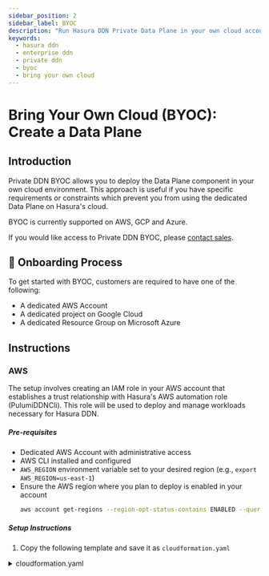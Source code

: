 ```yaml
---
sidebar_position: 2
sidebar_label: BYOC
description: "Run Hasura DDN Private Data Plane in your own cloud account, get all managed Data Plane benefits"
keywords:
  - hasura ddn
  - enterprise ddn
  - private ddn
  - byoc
  - bring your own cloud
---
```



# Bring Your Own Cloud (BYOC): Create a Data Plane

## Introduction

Private DDN BYOC allows you to deploy the Data Plane component in your own cloud environment. This approach is useful if
you have specific requirements or constraints which prevent you from using the dedicated Data Plane on Hasura's cloud.

BYOC is currently supported on AWS, GCP and Azure.

If you would like access to Private DDN BYOC, please [contact sales](https://hasura.io/contact-us).

## 📌 Onboarding Process

To get started with BYOC, customers are required to have one of the following:

- A dedicated AWS Account
- A dedicated project on Google Cloud
- A dedicated Resource Group on Microsoft Azure

## Instructions

### AWS

The setup involves creating an IAM role in your AWS account that establishes a trust relationship with Hasura's AWS automation role (PulumiDDNCli). This role will be used to deploy and manage workloads necessary for Hasura DDN.

##### Pre-requisites

- Dedicated AWS Account with administrative access
- AWS CLI installed and configured
- `AWS_REGION` environment variable set to your desired region (e.g., `export AWS_REGION=us-east-1`)
- Ensure the AWS region where you plan to deploy is enabled in your account
  ```bash
  aws account get-regions --region-opt-status-contains ENABLED --query 'Regions[*].RegionName'
  ```

##### Setup Instructions

1. Copy the following template and save it as `cloudformation.yaml`

<details>

<summary>cloudformation.yaml</summary>
```bash
Parameters:
  ExternalId:
    Type: String
    Default: hasura-cloud
    Description: External ID for the trust relationship with Hasura Cloud

Resources:
  BootstrapRole:
    Type: AWS::IAM::Role
    Properties:
      RoleName: HasuraCloudBYOC
      AssumeRolePolicyDocument:
        Version: '2012-10-17'
        Statement:
          - Effect: Allow
            Principal:
              AWS: arn:aws:iam::760537944023:role/PulumiDDNCli
            Action: sts:AssumeRole
            Condition:
              StringEquals:
                sts:ExternalId: !Ref ExternalId
  BootstrapPolicy:
    Type: AWS::IAM::Policy
    Properties:
      PolicyName: HasuraCloudBYOC
      Roles:
        - !Ref BootstrapRole
      PolicyDocument:
        Version: '2012-10-17'
        Statement:
          - Effect: Allow
            Action:
              - ec2:DescribeAddresses
              - ec2:DescribeAddressesAttribute
              - ec2:DescribeAvailabilityZones
              - ec2:DescribeInternetGateways
              - ec2:DescribeNatGateways
              - ec2:DescribeNetworkInterfaces
              - ec2:DescribeRegions
              - ec2:DescribeRouteTables
              - ec2:DescribeSecurityGroupRules
              - ec2:DescribeSecurityGroups
              - ec2:DescribeSubnets
              - ec2:DescribeTags
              - ec2:DescribeVpcAttribute
              - ec2:DescribeVpcs
              - ec2:DescribeVpcEndpointServices
              - ec2:DescribeVpcEndpoints
              - eks:DeleteAddon
              - eks:DescribeAddon
              - eks:DescribeCluster
              - eks:DescribeNodegroup
              - eks:ListClusters
              - iam:GetRole
              - iam:GetServiceLinkedRoleDeletionStatus
              - sqs:GetQueueAttributes
            Resource: '*'
          - Effect: Allow
            Action:
              - ec2:AllocateAddress
              - ec2:AssociateAddress
              - ec2:AssociateRouteTable
              - ec2:CreateInternetGateway
              - ec2:CreateNatGateway
              - ec2:CreateRoute
              - ec2:CreateRouteTable
              - ec2:CreateSubnet
              - ec2:CreateTags
              - ec2:CreateVpc
              - ec2:CreateSecurityGroup
              - ec2:AuthorizeSecurityGroupIngress
              - ec2:CreateVpcEndpoint
              - eks:CreateCluster
              - eks:CreateNodegroup
              - globalaccelerator:CreateAccelerator
              - globalaccelerator:CreateEndpointGroup
              - globalaccelerator:CreateListener
              - globalaccelerator:TagResource
              - sqs:CreateQueue
              - sqs:TagQueue
              - acm:RequestCertificate
              - events:PutRule
              - events:TagResource
              - iam:CreateOpenIDConnectProvider
              - iam:TagOpenIDConnectProvider
            Resource: '*'
            Condition:
              StringEquals:
                aws:RequestTag/Created-By: HasuraCloud
          - Effect: Allow
            Action:
              - ec2:CreateTags
            Resource:
              - !Sub arn:aws:ec2:*:${AWS::AccountId}:security-group/*
            Condition:
              StringEquals:
                aws:RequestTag/karpenter.sh/discovery: dataplane
          - Effect: Allow
            Action:
              - ec2:DeleteTags
            Resource:
              - !Sub arn:aws:ec2:*:${AWS::AccountId}:security-group/*
            Condition:
              StringEquals:
                aws:ResourceTag/karpenter.sh/discovery: dataplane
          - Effect: Allow
            Action:
              - eks:AssociateAccessPolicy
              - eks:DisassociateAccessPolicy
            Resource:
              - !Sub arn:aws:eks:*:${AWS::AccountId}:access-entry/dataplane/*
          - Effect: Allow
            Action:
              - iam:AttachRolePolicy
              - iam:CreateInstanceProfile
              - iam:CreatePolicy
              - iam:CreateRole
              - iam:DeleteInstanceProfile
              - iam:DeleteOpenIDConnectProvider
              - iam:DeletePolicy
              - iam:DeleteRole
              - iam:DeleteServiceLinkedRole
              - iam:DetachRolePolicy
              - iam:GetInstanceProfile
              - iam:GetOpenIDConnectProvider
              - iam:GetPolicy
              - iam:GetPolicyVersion
              - iam:GetRolePolicy
              - iam:ListAttachedRolePolicies
              - iam:ListInstanceProfilesForRole
              - iam:ListOpenIDConnectProviderTags
              - iam:ListPolicyVersions
              - iam:ListRolePolicies
              - iam:PassRole
              - iam:PutRolePolicy
              - iam:RemoveRoleFromInstanceProfile
              - iam:TagInstanceProfile
              - iam:TagOpenIDConnectProvider
              - iam:TagPolicy
              - iam:TagRole
            Resource:
              # Roles
              - !Sub arn:aws:iam::${AWS::AccountId}:role/KarpenterNodeRole
              - !Sub arn:aws:iam::${AWS::AccountId}:role/eksClusterRole-*
              - !Sub arn:aws:iam::${AWS::AccountId}:role/lb-controller-*
              - !Sub arn:aws:iam::${AWS::AccountId}:role/autoscaler-controller-*
              - !Sub arn:aws:iam::${AWS::AccountId}:role/global-accelerator-operator-*
              - !Sub arn:aws:iam::${AWS::AccountId}:role/karpenter-controller-*
              - !Sub arn:aws:iam::${AWS::AccountId}:role/HasuraWorkloadAutomationRole-*
              - !Sub arn:aws:iam::${AWS::AccountId}:role/vpc-cni-*
              - !Sub arn:aws:iam::${AWS::AccountId}:role/ebsCsiDriverRole-*
              # Instance Profiles
              - !Sub arn:aws:iam::${AWS::AccountId}:instance-profile/dataplane_*
              # Policies
              - !Sub arn:aws:iam::${AWS::AccountId}:policy/lb-controller-*
              - !Sub arn:aws:iam::${AWS::AccountId}:policy/autoscaler-controller-*
              - !Sub arn:aws:iam::${AWS::AccountId}:policy/global-accelerator-operator-*
              - !Sub arn:aws:iam::${AWS::AccountId}:policy/karpenter-controller-*
              # OIDC Providers
              - !Sub arn:aws:iam::${AWS::AccountId}:oidc-provider/oidc.eks.*
              # Service Roles
              - !Sub arn:aws:iam::${AWS::AccountId}:role/aws-service-role/spot.amazonaws.com/AWSServiceRoleForEC2Spot
          - Effect: Allow
            Action:
              - iam:CreateServiceLinkedRole
            Resource: '*'
            Condition:
              StringEquals:
                iam:AWSServiceName:
                  - spot.amazonaws.com
                  - globalaccelerator.amazonaws.com
                  - eks.amazonaws.com
                  - eks-nodegroup.amazonaws.com
          - Effect: Allow
            Action:
              - eks:*
              - globalaccelerator:*
              - sqs:*
              - acm:*
              - events:*
            Resource: '*'
            Condition:
              StringEquals:
                aws:ResourceTag/Created-By: HasuraCloud
          - Effect: Allow
            Action:
              - ec2:*
            Resource: '*'
            Condition:
              StringEquals:
                ec2:ResourceTag/Created-By: HasuraCloud

Outputs:
  RoleArn:
    Description: "ARN of the HasuraCloudBYOC IAM Role"
    Value: !GetAtt BootstrapRole.Arn
```
</details>

2. Deploy the CloudFormation stack:

   First, check if the stack already exists:
   ```bash
   aws cloudformation describe-stacks --stack-name hasura-cloud-byoc
   ```

   Then, based on the result:
   - If you see an error "Stack with id hasura-cloud-byoc does not exist":
     ```bash
     # Create new stack
     aws cloudformation create-stack \
       --stack-name hasura-cloud-byoc \
       --template-body file://cloudformation.yaml \
       --capabilities CAPABILITY_NAMED_IAM \
       --parameters ParameterKey=ExternalId,ParameterValue=hasura-cloud

     # Wait for creation to complete
     aws cloudformation wait stack-create-complete \
       --stack-name hasura-cloud-byoc
     ```

   - If the stack exists:
     ```bash
     # Update existing stack
     aws cloudformation update-stack \
       --stack-name hasura-cloud-byoc \
       --template-body file://cloudformation.yaml \
       --capabilities CAPABILITY_NAMED_IAM \
       --parameters ParameterKey=ExternalId,ParameterValue=hasura-cloud

     # Wait for update to complete
     aws cloudformation wait stack-update-complete \
       --stack-name hasura-cloud-byoc
     ```

3. Monitor stack status:
   ```bash
   aws cloudformation describe-stacks \
     --stack-name hasura-cloud-byoc \
     --query 'Stacks[0].StackStatus'
   ```

4. Once complete, retrieve the Role ARN:
   ```bash
   aws cloudformation describe-stacks \
     --stack-name hasura-cloud-byoc \
     --query 'Stacks[0].Outputs[?OutputKey==`RoleArn`].OutputValue' \
     --output text
   ```

##### Required Information

Share the following with the Hasura team:

- (Required) Role ARN (From output above)
- (Required) AWS Region
- (Optional) External ID
  - The external ID used in the trust relationship between your AWS account and Hasura's AWS account
  - This is the value you specified for the `ExternalId` parameter in the CloudFormation template
  - If not specified, the default value "hasura-cloud" will be used
  - **Important**: Make sure to provide this value to the Hasura team if you've customized it
- (Optional) Preferred Availability Zones
  - Use AZ IDs (e.g., use1-az1, use1-az2) instead of AZ names (us-east-1a, us-east-1b)
  - You can get the AZ IDs by running:
    ```bash
    aws ec2 describe-availability-zones \
    --region <region> \
    --output table \
    --query "AvailabilityZones[?State=='available'] | [].{ZoneName: ZoneName, ZoneId: ZoneId}"
    ```
  - If you have specific zones which you'd like to use, please pass it along. Otherwise, Hasura will assign accordingly.
- (Optional) VPC CIDR (/16 CIDR)
  - If you have a specific CIDR in mind for the VPC setup, please pass it along. If not specified, Hasura will assign 10.0.0.0/16.
  - Note: If you are planning to use VPC Peering, this CIDR should not conflict with any networks on your side.
- (Optional) Kubernetes Service CIDR (/16-20 CIDR)
  - A /16-/20 CIDR block used for Kubernetes service cluster IP addresses in your Data Plane. If not specified, Hasura will assign 172.20.0.0/16.
  - Note: If you are planning to use VPC Peering, this CIDR should not conflict with any networks on your side.

***

### GCP

The setup involves enabling APIs & creating IAM policy bindings; The IAM policy bindings establish a trust relationship
with Hasura’s GCP service account which will be used to deploy and manage workloads necessary for Hasura DDN.

##### Pre-requisites

- Dedicated GCP Project

##### Setup instructions

- Enable APIs within GCP project:

```bash
gcloud services enable \
  compute.googleapis.com \
  dns.googleapis.com \
  gkehub.googleapis.com \
  multiclusterservicediscovery.googleapis.com \
  trafficdirector.googleapis.com \
  multiclusteringress.googleapis.com \
  container.googleapis.com \
  certificatemanager.googleapis.com --project ${GCP_PROJECT_ID}
```

- Create following IAM Policy bindings for Hasura's `ddn-automation` service account:

<details>

<summary>IAM Policy bindings</summary>
```bash
gcloud projects add-iam-policy-binding ${GCP_PROJECT_ID} \
  --member "serviceAccount:ddn-automation@hasura-ddn.iam.gserviceaccount.com" \
  --role roles/compute.networkAdmin

gcloud projects add-iam-policy-binding ${GCP_PROJECT_ID} \
  --member "serviceAccount:ddn-automation@hasura-ddn.iam.gserviceaccount.com" \
  --role roles/dns.admin

gcloud projects add-iam-policy-binding ${GCP_PROJECT_ID} \
  --member "serviceAccount:ddn-automation@hasura-ddn.iam.gserviceaccount.com" \
  --role roles/gkehub.editor

gcloud projects add-iam-policy-binding ${GCP_PROJECT_ID} \
  --member "serviceAccount:ddn-automation@hasura-ddn.iam.gserviceaccount.com" \
  --role roles/logging.configWriter

gcloud projects add-iam-policy-binding ${GCP_PROJECT_ID} \
  --member "serviceAccount:ddn-automation@hasura-ddn.iam.gserviceaccount.com" \
  --role roles/container.clusterAdmin

gcloud projects add-iam-policy-binding ${GCP_PROJECT_ID} \
  --member "serviceAccount:ddn-automation@hasura-ddn.iam.gserviceaccount.com" \
  --role roles/monitoring.metricsScopesAdmin

gcloud projects add-iam-policy-binding ${GCP_PROJECT_ID} \
  --member "serviceAccount:ddn-automation@hasura-ddn.iam.gserviceaccount.com" \
  --role roles/certificatemanager.editor

gcloud projects add-iam-policy-binding ${GCP_PROJECT_ID} \
  --member='serviceAccount:ddn-automation@hasura-ddn.iam.gserviceaccount.com' \
  --role='roles/resourcemanager.projectIamAdmin' \
  --condition='^:^title=Restrict IAM Granting for ddn-automation:description=Restrict ddn-automation to granting specific roles to specific members:expression=api.getAttribute("iam.googleapis.com/modifiedGrantsByRole", []).hasOnly(["roles/container.defaultNodeServiceAccount"]) || api.getAttribute("iam.googleapis.com/modifiedGrantsByRole", []).hasOnly(["roles/container.admin"]) || api.getAttribute("iam.googleapis.com/modifiedGrantsByRole", []).hasOnly(["roles/compute.networkViewer"])'

gcloud projects add-iam-policy-binding ${GCP_PROJECT_ID} \
  --member "serviceAccount:ddn-automation@hasura-ddn.iam.gserviceaccount.com" \
  --role roles/container.admin

gcloud projects add-iam-policy-binding ${GCP_PROJECT_ID} \
  --member "serviceAccount:ddn-automation@hasura-ddn.iam.gserviceaccount.com" \
  --role roles/iam.serviceAccountAdmin

gcloud projects add-iam-policy-binding ${GCP_PROJECT_ID} \
  --member "serviceAccount:ddn-automation@hasura-ddn.iam.gserviceaccount.com" \
  --role roles/iam.workloadIdentityPoolAdmin
```
</details>

##### Provide Required Information

Share the following with the Hasura team:

- (Required) Project ID
- (Required) GCP Region
- (Optional) Preferred Availability Zones
  - If you have specific zones which you'd like to use, please pass it along.  Otherwise, Hasura will assign accordingly.
- (Optional) VPC CIDR (/16 CIDR)
  - If you have a specific CIDR in mind for the VPC setup, please pass it along.  If not specified, Hasura will assign 10.0.0.0/16.
  - Note: If you are planning to use VPC Peering, this CIDR should not conflict with any networks on your side.

***

### Azure

##### Pre-requisites

A dedicated resource group.  If you do not have one, create it.

##### Create App Entities for BYOC

###### For infra provisioning:

- Replace `$(customer_tenant_id)` with your Azure Tenant ID in the URL below:
   `https://login.microsoftonline.com/$(customer_tenant_id)/oauth2/authorize?client_id=4f7f1f59-f0b0-4adb-8603-2afacc50552b&response_type=code`
- Then open the URL in your browser to create the app entity named **PrivateDdnInfra** in your Azure account.
  1.  If you encounter a redirect error ("No reply address is registered for the application") after clicking on
      Approve, ignore this. The actual app will still be created behind the scenes successfully.

###### For workload provisioning:

- Replace `$(customer_tenant_id)` with your Azure Tenant ID in the URL below:
   `https://login.microsoftonline.com/$(customer_tenant_id)/oauth2/authorize?client_id=ce413986-b5c3-4e49-b45e-093f07776c14&response_type=code`
- Then open the URL in your browser to create the app entity named **ArgoCDDeployer** in your Azure account.
  1.  If you encounter a redirect error ("No reply address is registered for the application) after clicking on Approve,
      ignore this. The actual app will still be created behind the scenes successfully.

#### Grant Required Roles

Assign the following roles at the resource group level:

- For `PrivateDdnInfra`:
  - Contributor
  - Role Based Access Control (RBAC) Administrator
    1. Allow user to assign all roles except the roles you select
    2. Configure the constrained roles by adding Owner to exclude roles
- For `ArgoCDDeployer`:
  - Azure Kubernetes Service RBAC Cluster Admin

#### Additional requirements

- Register the `EnableAPIServerVnetIntegrationPreview` feature flag using the az feature register command: `az feature register --namespace "Microsoft.ContainerService" --name "EnableAPIServerVnetIntegrationPreview"`
- Hasura provisioning requires that various node pools be created in order to support DDN workloads. Hasura will be
provisioning 2 vCPU/8GB RAM instance types for this purpose (Using x64 VM Architecture). We therefore require that CPU
related quotas are set accordingly by the customer on a desired instance family type in order to allow Hasura the
ability to provision nodes without any issues. A base configuration of worker nodes will consume 20 vCPU. We however
recommend setting an appropriate threshold in order to accommodate workers scaling up and down.

#### Provide Required Information

Get the following details from your
[Azure Portal](https://portal.azure.com/#blade/Microsoft_AAD_IAM/ActiveDirectoryMenuBlade/Overview) and pass them along
to the Hasura team.

- (Required) Subscription ID
- (Required) Tenant ID
- (Required) Resource Group Name
- (Required) Azure Region
- (Optional) Preferred Availability Zones
  - If you have specific zones which you'd like to use, please pass it along.  Otherwise, Hasura will assign accordingly.
- (Optional) VPC CIDR (/16-/19 CIDR)
  - If you have a specific CIDR in mind for the VPC setup, please pass it along.  If not specified, Hasura will assign 10.0.0.0/16.
  - Note: If you are planning to use VPC Peering, this CIDR should not conflict with any networks on your side.
